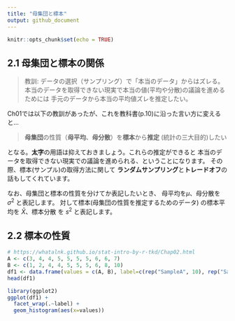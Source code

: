 ```yaml
---
title: "母集団と標本"
output: github_document
---
```


```r
knitr::opts_chunk$set(echo = TRUE)
```

<!--
目的
- 仮説検証時のツッコミを経験し、計画の大切さを説明できる
- 手元のデータから母集団に関して言及するために必要なズレを説明できる
-->

## 2.1 母集団と標本の関係

> 教訓: データの選択（サンプリング）で「本当のデータ」からはズレる。
> 本当のデータを取得できない現実で本当の値(平均や分散)の議論を進めるためには
> 手元のデータから本当の平均値ズレを推定したい。

Ch01では以下の教訓があったが、これを教科書(p.10)に沿った言い方に変えると...

> **母集団**の性質（**母平均**、**母分散**）を**標本**から**推定**
> (統計の三大目的)したい

となる。**太字**の用語は抑えておきましょう。これらの推定ができると
本当のデータを取得できない現実での議論を進められる、ということになります。
その際、標本(サンプル)の取得方法に関して
**ランダムサンプリング**と**トレードオフ**の話もしてくれています。

なお、母集団と標本の性質を分けてか表記したいとき、
母平均を$\mu$、母分散を $\sigma^2$ と表記します。
対して標本(母集団の性質を推定するためのデータ)
の標本平均を $\bar{X}$、標本分散 を $s^2$ と表記します。

## 2.2 標本の性質

```r
# https://whatalnk.github.io/stat-intro-by-r-tkd/Chap02.html
A <- c(3, 4, 4, 5, 5, 5, 5, 6, 6, 7)
B <- c(1, 2, 4, 4, 5, 5, 5, 6, 8, 10)
df1 <- data.frame(values = c(A, B), label=c(rep("SampleA", 10), rep("SampleB", 10)))
head(df1)
```

```r
library(ggplot2)
ggplot(df1) +
  facet_wrap(.~label) +
  geom_histogram(aes(x=values))
```


